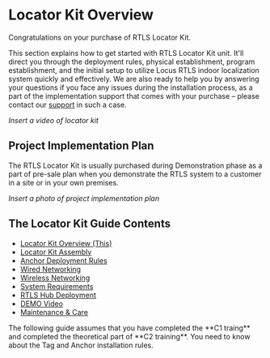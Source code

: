 
# Locator Kit Overview

Congratulations on your purchase of RTLS Locator Kit. 

This section explains how to get started with RTLS Locator Kit unit. It'll direct you through the deployment rules, physical establishment, program establishment, and the initial setup to utilize Locus RTLS indoor localization system quickly and effectively. We are also ready to help you by answering your questions if you face any issues during the installation process, as a part of the implementation support that comes with your purchase – please contact our [support](/ProjectExecution/Troubleshooting/RaiseSupportTicket) in such a case.

_Insert a video of locator kit_

## Project Implementation Plan
The RTLS Locator Kit is usually purchased during Demonstration phase as a part of pre-sale plan when you demonstrate the RTLS system to a customer in a site or in your own premises.

_Insert a photo of project implementation plan_

## The Locator Kit Guide Contents
- [Locator Kit Overview (This)](/RtlsLocatorKit/LocatorKitOverview)
- [Locator Kit Assembly](/RtlsLocatorKit/LocatorKitAssembly)
- [Anchor Deployment Rules](/RtlsLocatorKit/AnchorDeploymentRules)
- [Wired Networking](/RtlsLocatorKit/WiredNetworking)
- [Wireless Networking](/RtlsLocatorKit/WirelessNetworking)
- [System Requirements](/RtlsLocatorKit/SystemRequirements)
- [RTLS Hub Deployment](/RtlsLocatorKit/RtlsHubDeployment)
- [DEMO Video](/RtlsLocatorKit/DemoVideoGuide)
- [Maintenance & Care](/RtlsLocatorKit/MaintenanceAndCare)

<Callout emoji="⚠️" type="warning">
 The following guide assumes that you have completed the **C1 traing** and completed the theoretical part of **C2 training**. You need to know about the Tag and Anchor installation rules.
</Callout>